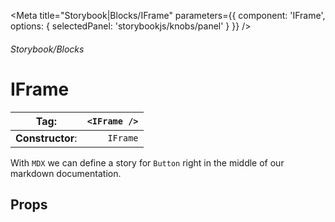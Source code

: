 
<Meta title="Storybook|Blocks/IFrame" parameters={{
    component: 'IFrame',
    options: { selectedPanel: 'storybookjs/knobs/panel' }
  }}
/>

###### Storybook/Blocks

# IFrame

| **Tag**:         | `<IFrame />` |
|------------------|-------------:|
| **Constructor**: |     `IFrame` |

With `MDX` we can define a story for `Button` right in the middle of our
markdown documentation.

## Props

<Props />
